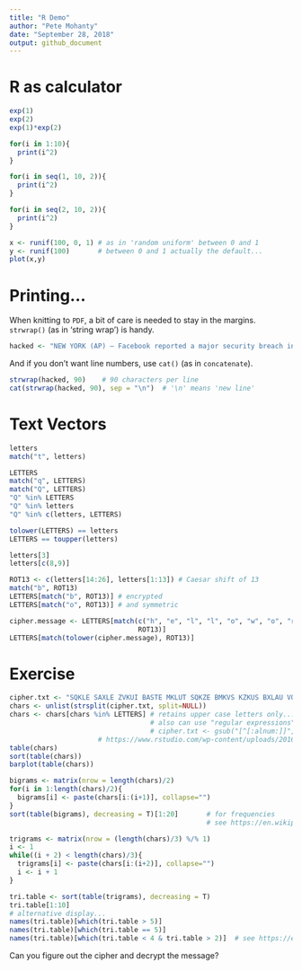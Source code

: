 ```yaml
---
title: "R Demo"
author: "Pete Mohanty"
date: "September 28, 2018"
output: github_document
---
```


# R as calculator

```r

exp(1)
exp(2)
exp(1)*exp(2)

for(i in 1:10){
  print(i^2)
}

for(i in seq(1, 10, 2)){
  print(i^2)
}

for(i in seq(2, 10, 2)){
  print(i^2)
}

x <- runif(100, 0, 1) # as in 'random uniform' between 0 and 1
y <- runif(100)       # between 0 and 1 actually the default...
plot(x,y)
```

# Printing...

When knitting to `PDF`, a bit of care is needed to stay in the margins. `strwrap()` (as in 'string wrap') is handy.   


```r

hacked <- "NEW YORK (AP) — Facebook reported a major security breach in which 50 million user accounts were accessed by unknown attackers. The stolen data allowed the attackers to 'seize control' of those user accounts, Facebook said. Facebook has logged out the 50 million breached users — plus another 40 million who were vulnerable to the attack. Users don’t need to change their Facebook passwords, it said. Facebook says it doesn’t know who is behind the attacks or where they’re based. In a call with reporters on Friday, CEO Mark Zuckerberg said that the company doesn’t know yet if any of the accounts that were hacked were misused."

```

And if you don't want line numbers, use `cat()` (as in `concatenate`).  

```r

strwrap(hacked, 90)    # 90 characters per line
cat(strwrap(hacked, 90), sep = "\n")  # '\n' means 'new line'
```

# Text Vectors

```r
letters
match("t", letters)

LETTERS
match("q", LETTERS)
match("Q", LETTERS)
"Q" %in% LETTERS
"Q" %in% letters
"Q" %in% c(letters, LETTERS)

tolower(LETTERS) == letters
LETTERS == toupper(letters)

letters[3]
letters[c(8,9)]

ROT13 <- c(letters[14:26], letters[1:13]) # Caesar shift of 13
match("b", ROT13)
LETTERS[match("b", ROT13)] # encrypted
LETTERS[match("o", ROT13)] # and symmetric

cipher.message <- LETTERS[match(c("h", "e", "l", "l", "o", "w", "o", "r", "l", "d"),
                                ROT13)]
LETTERS[match(tolower(cipher.message), ROT13)]

```

# Exercise

```r

cipher.txt <- "SQKLE SAXLE ZVKUI BASTE MKLUT SQKZE BMKVS KZKUS BXLAU VOTEM KLUTA LSQKF XBZYA VILYK BSEGA LMEWE RXBBK XBMEL AJESA XLWKB MALMA SVXCC KLVAN KELYY KCKLV ANKXB MELAJ ESAXL VALSQ KQXOK XCWEG ALMSQ KWWXB KEYKO SESCE UALMS QKYAM ASEZS QBKES VXCSQ KNANAVS UKLSI BTEUU XBYAL MSXUI BBKLS ELYCX BWKBX CCAUA EZVAL OZEUK XCSQK VAMLE ZVALS KZZAM KLUKE LYALC XBWES AXLEV VIBEL UKYAB KUSXB ESKVS QKXBM ELAJE SAXLV SQESQ AVSXB AUEZZ TQENK VOAKY XLCXB KAMLS EBMKS VELYY KCKLY KYUZE VVACA KYLKS FXBGV EMEAL VSVOT ALMBK VOKUS ANKZT SQKLV EAVUB KESAL MEYAB KUSXB ESKXC XOKBE SAXLV SQESU XWDAL KVSQK XOKBE SAXLE ZKZKW KLSVX CKEUQ SQAVS BEYAS AXLEZ EOOBX EUQFK QENKF QKBKF KUBKE SKYSQ KVKSF XUTZA LYKBV XCKHU KZZKL UKELY SQKLD IAZSF EZZVX CMBEL ASKDK SFKKL SQKWB KEZZT AVLXS SQKFE TCXBI VSXYX DIVAL KVVVE AYLVE YABKU SXBWA UQEKZ VBXMK BVQAL SALME SSQKB KXBME LAJES AXLYI DDKYL VENANAS QESAV KHOKU SKYSX DKOID ZAUZT BXZZK YXISS QAVFK KGFKN KMXSS XDKCZ ESFKN KMXSS XDKEM AZKFQ KLASU XWKVS XUTDK BALOE BSAUI ZEBSQ KZALK DKSFK KLUXZ ZKUSA XLUEO EDAZA SAKVE LYXIB XFLNI ZLKBE DAZAS AKVDK SFKKL SQKEU PIAVA SAXLX CVAML EZVAL SKZZA MKLUK ELYSQ KEVVI BELUK XCXIB XFLAL CXBWE SAXLA VNABS IEZZT LXLKH AVSKL SVEAY BKOEY EWDVU QACCU EZACS QKBEL GALMY KWXUB ESXLS QKQXI VKALS KZZAM KLUKU XWWAS SKKFQ ESAVE NIZLK BEDAZ ASTSX DKOES UQKYE SQXWK AVXCS KLEOX SKLSA EZUXZ ZKUSA XLXOO XBSIL ASTED BXEYE LYNAU KNKBV"
chars <- unlist(strsplit(cipher.txt, split=NULL))
chars <- chars[chars %in% LETTERS] # retains upper case letters only... 
                                   # also can use "regular expressions"...
                                   # cipher.txt <- gsub("[^[:alnum:]]", "", cipher.txt)
                      # https://www.rstudio.com/wp-content/uploads/2016/09/RegExCheatsheet.pdf
table(chars)
sort(table(chars))
barplot(table(chars))

bigrams <- matrix(nrow = length(chars)/2)
for(i in 1:length(chars)/2){
  bigrams[i] <- paste(chars[i:(i+1)], collapse="")
}
sort(table(bigrams), decreasing = T)[1:20]       # for frequencies 
                                                 # see https://en.wikipedia.org/wiki/Bigram

trigrams <- matrix(nrow = (length(chars)/3) %/% 1)
i <- 1
while((i + 2) < length(chars)/3){
  trigrams[i] <- paste(chars[i:(i+2)], collapse="")
  i <- i + 1
}

tri.table <- sort(table(trigrams), decreasing = T)
tri.table[1:10]
# alternative display...
names(tri.table)[which(tri.table > 5)]
names(tri.table)[which(tri.table == 5)]
names(tri.table)[which(tri.table < 4 & tri.table > 2)]  # see https://en.wikipedia.org/wiki/Trigram


```
Can you figure out the cipher and decrypt the message?
